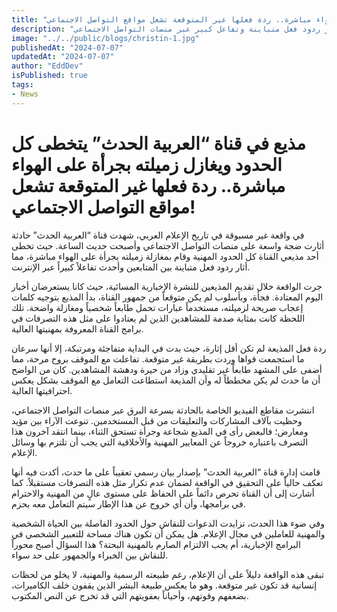 ```yaml
---
title: "مذيع في قناة العربية الحدث يتخطى كل الحدود ويغازل زميلته بجرأة على الهواء مباشرة.. ردة فعلها غير المتوقعة تشعل مواقع التواصل الاجتماعي!"
description: "في حادثة غير مسبوقة، قام مذيع في قناة العربية الحدث بمغازلة زميلته على الهواء مباشرة، مما أثار ردود فعل متباينة وتفاعل كبير عبر منصات التواصل الاجتماعي."
image: "../../public/blogs/christin-1.jpg"
publishedAt: "2024-07-07"
updatedAt: "2024-07-07"
author: "EddDev"
isPublished: true
tags:
- News
---
```


# مذيع في قناة “العربية الحدث” يتخطى كل الحدود ويغازل زميلته بجرأة على الهواء مباشرة.. ردة فعلها غير المتوقعة تشعل مواقع التواصل الاجتماعي!

في واقعة غير مسبوقة في تاريخ الإعلام العربي، شهدت قناة “العربية الحدث” حادثة أثارت ضجة واسعة على منصات التواصل الاجتماعي وأصبحت حديث الساعة. حيث تخطى أحد مذيعي القناة كل الحدود المهنية وقام بمغازلة زميلته بجرأة على الهواء مباشرة، مما أثار ردود فعل متباينة بين المتابعين وأحدث تفاعلاً كبيراً عبر الإنترنت.

جرت الواقعة خلال تقديم المذيعين للنشرة الإخبارية المسائية، حيث كانا يستعرضان أخبار اليوم المعتادة. فجأة، وبأسلوب لم يكن متوقعاً من جمهور القناة، بدأ المذيع بتوجيه كلمات إعجاب صريحة لزميلته، مستخدماً عبارات تحمل طابعاً شخصياً ومغازلة واضحة. تلك اللحظة كانت بمثابة صدمة للمشاهدين الذين لم يعتادوا على مثل هذه التصرفات في برامج القناة المعروفة بمهنيتها العالية.

ردة فعل المذيعة لم تكن أقل إثارة، حيث بدت في البداية متفاجئة ومرتبكة، إلا أنها سرعان ما استجمعت قواها وردت بطريقة غير متوقعة. تفاعلت مع الموقف بروح مرحة، مما أضفى على المشهد طابعاً غير تقليدي وزاد من حيرة ودهشة المشاهدين. كان من الواضح أن ما حدث لم يكن مخططاً له وأن المذيعة استطاعت التعامل مع الموقف بشكل يعكس احترافيتها العالية.

انتشرت مقاطع الفيديو الخاصة بالحادثة بسرعة البرق عبر منصات التواصل الاجتماعي، وحظيت بآلاف المشاركات والتعليقات من قبل المستخدمين. تنوعت الآراء بين مؤيد ومعارض؛ فالبعض رأى في المذيع شجاعة وجرأة تستحق الثناء، بينما انتقد آخرون هذا التصرف باعتباره خروجاً عن المعايير المهنية والأخلاقية التي يجب أن تلتزم بها وسائل الإعلام.

قامت إدارة قناة “العربية الحدث” بإصدار بيان رسمي تعقيباً على ما حدث، أكدت فيه أنها تعكف حالياً على التحقيق في الواقعة لضمان عدم تكرار مثل هذه التصرفات مستقبلاً. كما أشارت إلى أن القناة تحرص دائماً على الحفاظ على مستوى عالٍ من المهنية والاحترام في برامجها، وأن أي خروج عن هذا الإطار سيتم التعامل معه بحزم.

وفي ضوء هذا الحدث، تزايدت الدعوات للنقاش حول الحدود الفاصلة بين الحياة الشخصية والمهنية للعاملين في مجال الإعلام. هل يمكن أن تكون هناك مساحة للتعبير الشخصي في البرامج الإخبارية، أم يجب الالتزام الصارم بالمهنية البحتة؟ هذا السؤال أصبح محوراً للنقاش بين الخبراء والجمهور على حد سواء.

تبقى هذه الواقعة دليلاً على أن الإعلام، رغم طبيعته الرسمية والمهنية، لا يخلو من لحظات إنسانية قد تكون غير متوقعة. وهو ما يعكس طبيعة البشر الذين يقفون خلف الكاميرات، بضعفهم وقوتهم، وأحياناً بعفويتهم التي قد تخرج عن النص المكتوب.

